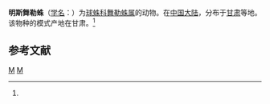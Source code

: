 {{Speciesbox
| taxon = Ulesanis minschana
| binomial_authority = (Schenkel, 1937)<ref name='id13167'>{{cite web| url =http://www.bioinfo.cn/db05/BjdwSpecies.php?action=view&id=13167| title =明斯舞勒蛛| work =《中国动物物种编目数据库》| publisher =中国科学院微生物研究所| author =中国科学院动物研究所| accessdate =2009-04-28| deadurl =yes| archiveurl =https://web.archive.org/web/20160304235807/http://www.bioinfo.cn/db05/BjdwSpecies.php?action=view&id=13167| archivedate =2016-03-04}}</ref>
}}

'''明斯舞勒蛛'''（[[学名|学名]]：{{lang|la|''Ulesanis minschana''}}）为[[球蛛科|球蛛科]][[舞勒蛛属|舞勒蛛属]]的动物。在[[中国大陆|中国大陆]]，分布于[[甘肃|甘肃]]等地。该物种的模式产地在甘肃。<ref name='id13167'/>

== 参考文献 ==
{{reflist}}

{{蜘蛛小作品}}

{{taxonbar}}
[[Category:_1937年描述的动物|M]]
[[Category:舞勒蛛属|M]]